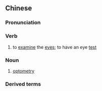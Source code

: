 {{also|验光}}
==Chinese==
{{zh-forms|s=验光}}

===Pronunciation===
{{zh-pron
|m=yànguāng
|cat=v,n
}}

===Verb===
{{zh-verb}}

# to [[examine]] the [[eye]]s; to have an eye [[test]]

===Noun===
{{zh-noun}}

# [[optometry]]

===Derived terms===
{{zh-der|驗光師}}